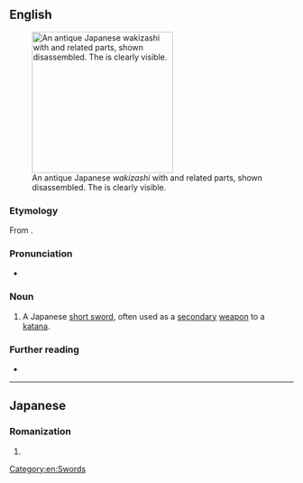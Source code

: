 ==English==
[[File:Wakizashi with koshirae and related parts.jpg|thumb|250px|An antique Japanese ''wakizashi'' with {{m|ja|拵え|tr=koshirae||mounting gear}} and related parts, shown disassembled. The {{m|ja|波紋|tr=hamon||temper line}} is clearly visible.]]

===Etymology===
From {{etyl|ja|en}} {{m|ja|脇差|tr=wakizashi}}.

===Pronunciation===
* {{IPA|/wækɪˈzæʃi/|lang=en}}

===Noun===
{{en-noun|wakizashi}}

# A Japanese [[short sword]], often used as a [[secondary]] [[weapon]] to a [[katana]].

===Further reading===
* {{pedialite}}

[[Category:en:Swords]]

----

==Japanese==

===Romanization===
{{ja-romaji}}

# {{ja-romanization of|わきざし}}